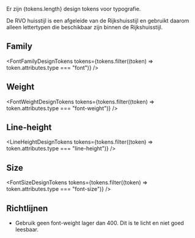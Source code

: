 

<span>Er zijn {tokens.length} design tokens voor typografie.</span>

De RVO huisstijl is een afgeleide van de Rijkshuisstijl en gebruikt daarom alleen lettertypen die beschikbaar zijn binnen
de Rijkshuisstijl.

## Family

<FontFamilyDesignTokens tokens={tokens.filter((token) => token.attributes.type === "font")} />

## Weight

<FontWeightDesignTokens tokens={tokens.filter((token) => token.attributes.type === "font-weight")} />

## Line-height

<LineHeightDesignTokens tokens={tokens.filter((token) => token.attributes.type === "line-height")} />

## Size

<FontSizeDesignTokens tokens={tokens.filter((token) => token.attributes.type === "font-size")} />

## Richtlijnen

- Gebruik geen font-weight lager dan 400. Dit is te licht en niet goed leesbaar.
